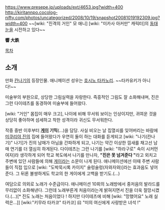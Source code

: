 https://www.presepe.jp/uploads/ext/4653.jpg?width=400
http://kiritannpo.cocolog-nifty.com/photos/uncategorized/2008/10/19/snapshot20081019192309.jpg?width=400
~~[wiki: "진격의 거인" 모 애니] [wiki: "미카사 아커만" 캐릭터]의 [[동태눈]]을 시전하고 있다~~


'''響 大鉄'''

[[목차]]

== 소개 ==

만화 [[칸나기]]의 등장인물. 애니메이션 성우는 [[호시노 타카노리]]. ~~타카유키가 아니다!~~

미술부의 부원으로, 상당한 그림실력을 자랑한다. 즉흥적인 그림도 잘 소화해내며, 진은 그런 다이테츠를 동경하여 미술부에 들어왔다.

[wiki: "거인" 몸집이 매우 크고], 나이에 비해 무서워 보이는 인상이지만, 귀여운 것을 상당히 좋아하며 섬세하고 착한 성격이라 귀신도 무서워한다.

작중 중반 이후부터 '''[[게이]] 기믹'''(...)을 담당. 사실 비오는 날 집열쇠를 잊어버리는 바람에 [[미쿠리야 진]]의 집에 들어왔다가 우연히 둘이 하는 대화를 듣게되고 [wiki: "나기(칸나기)" 나기]가 진의 남매가 아님을 간파하게 되고, 나기는 약간 이상한 낌새를 채고선 남매 연기를 더 열심히 하게된다. 다이테츠는 그런 나기를 [wiki: "하라구로" 속이 시커먼 여자]라 생각하게 되어 학교 복도에서 나기를 만나자, '''"진은 못 넘겨준다 "'''라고 외치고 주변에 있던 사람들에 의해 [[게이]]라는 소문이 나게 된다. 애니메이션에선 이때 주변 사람들이 직접 입으로 [wiki: "도박묵시록 카이지" 술렁술렁(자와자와)]라는 효과음도 넣어준다. 그 뒤론 불쌍하게도 학교의 한 게이에게 고백을 받기도.(...)

여담으로 의외로 노래가 수준급이다. 애니메이션 10회의 노래방에서 중저음의 발라드를 무리없이 소화해낸다. 그런데 노래부른게 처음이라는게 밝혀지면서 진을 더욱 절망시켰다.(...)[* 진도 노래는 처음이었다 ! 하지만 다이테츠에 비해 [wiki: "망했어요" 노래 실력은...]] [wiki:"키무라 타카코" 타카코] 曰 "미의 여신에게 사랑받은 녀석 !"
